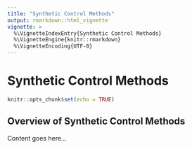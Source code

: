 ```yaml
---
title: "Synthetic Control Methods"
output: rmarkdown::html_vignette
vignette: >
  %\VignetteIndexEntry{Synthetic Control Methods}
  %\VignetteEngine{knitr::rmarkdown}
  %\VignetteEncoding{UTF-8}
---
```


# Synthetic Control Methods

```r
knitr::opts_chunk$set(echo = TRUE)
```

## Overview of Synthetic Control Methods

Content goes here...